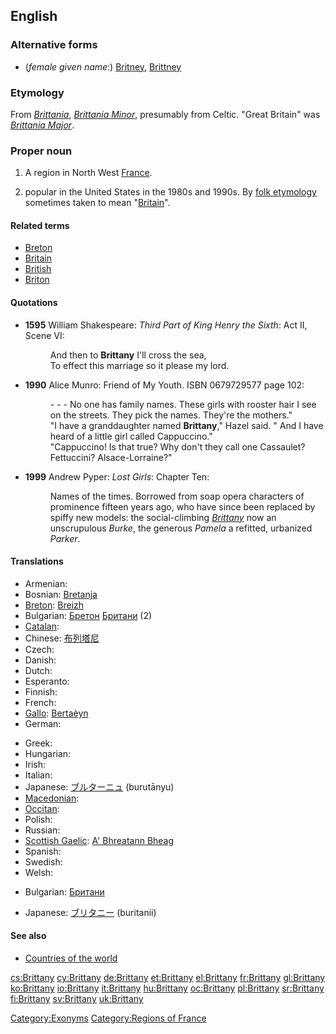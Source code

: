 {{wikipedia|dab=Brittany (disambiguation)|Brittany}}
==English==

===Alternative forms===
* (''female given name'':) [[Britney]], [[Brittney]]

===Etymology===
From {{etyl|la}} ''[[Brittania]]'', ''[[Brittania Minor]]'', presumably from Celtic.  "Great Britain" was ''[[Brittania Major]]''.

===Proper noun===
{{wikipedia|Brittany|Brittany (historical kingdom, duchy and French province)}}
{{en-proper noun}}

# A region in North West [[France]].
# {{given name|female|from=place names}} popular in the United States in the 1980s and 1990s. By [[folk etymology]] sometimes taken to mean "[[Britain]]".

====Related terms====
* [[Breton]]
* [[Britain]]
* [[British]]
* [[Briton]]

====Quotations====
* '''1595''' William Shakespeare: ''Third Part of King Henry the Sixth'': Act II, Scene VI:
*: And then to '''Brittany''' I'll  cross the sea,
*: To effect this marriage so it please my lord.
* '''1990''' Alice Munro: Friend of My Youth. ISBN 0679729577  page 102:
*: - - - No one has family names. These girls with rooster hair I see on the streets. They pick the names. They're the mothers."
*: "I have a granddaughter named '''Brittany'''," Hazel said. " And I have heard of a little girl called Cappuccino."
*: "Cappuccino! Is that true? Why don't they call one Cassaulet? Fettuccini? Alsace-Lorraine?"
* '''1999''' Andrew Pyper: ''Lost Girls'': Chapter Ten:
*: Names of the times. Borrowed from soap opera characters of prominence fifteen years ago, who have since been replaced by spiffy new models: the social-climbing ''[[Brittany]]'' now an unscrupulous ''Burke'', the generous ''Pamela'' a refitted, urbanized ''Parker''.

====Translations====
{{trans-top|region of North West France}}
* Armenian: {{t-|hy|Բրետան|tr=Bretan}}
* Bosnian: [[Bretanja]] {{f}}
* [[Breton]]: [[Breizh]]
* Bulgarian: [[Бретон]] [[Британи]] (2)
* [[Catalan]]: {{t|ca|Bretanya|f}}
* Chinese: [[布列塔尼]]
* Czech: {{t-|cs|Bretaň|f}}
* Danish: {{t-|da|Bretagne}}
* Dutch: {{t+|nl|Bretagne}}
* Esperanto: {{t|eo|Bretonio|xs=Esperanto}}
* Finnish: {{t+|fi|Bretagne}}
* French: {{t+|fr|Bretagne|f}}
* [[Gallo]]: [[Bertaèyn]]
* German: {{t+|de|Bretagne|f}}
{{trans-mid}}
* Greek: {{t+|el|Βρετάννη|f}}
* Hungarian: {{t+|hu|Bretagne}}
* Irish: {{t|ga|Briotáin|f|alt=an Bhriotáin|xs=Irish}}
* Italian: {{t+|it|Bretagna|f}}
* Japanese: [[ブルターニュ]] (burutānyu)
* [[Macedonian]]: {{t|mk|Бретања|f|tr=Bretánja}}
* [[Occitan]]: {{t|oc|Bretanha|f|xs=Occitan}}
* Polish: {{t+|pl|Bretania}}
* Russian: {{t+|ru|Бретань|f|tr=br'etán'}}
* [[Scottish Gaelic]]: [[A' Bhreatann Bheag]] {{f}}
* Spanish: {{t+|es|Bretaña|f}}
* Swedish: {{t+|sv|Bretagne}}
* Welsh: {{t+|cy|Llydaw|xs=Welsh}}
{{trans-bottom}}

{{trans-top|female given name}}
* Bulgarian: [[Британи]]
{{trans-mid}}
* Japanese: [[ブリタニー]] (buritanii)
{{trans-bottom}}

====See also====
* [[Appendix:Countries of the world|Countries of the world]]

[[Category:Exonyms]]
[[Category:Regions of France]]

[[cs:Brittany]]
[[cy:Brittany]]
[[de:Brittany]]
[[et:Brittany]]
[[el:Brittany]]
[[fr:Brittany]]
[[gl:Brittany]]
[[ko:Brittany]]
[[io:Brittany]]
[[it:Brittany]]
[[hu:Brittany]]
[[oc:Brittany]]
[[pl:Brittany]]
[[sr:Brittany]]
[[fi:Brittany]]
[[sv:Brittany]]
[[uk:Brittany]]